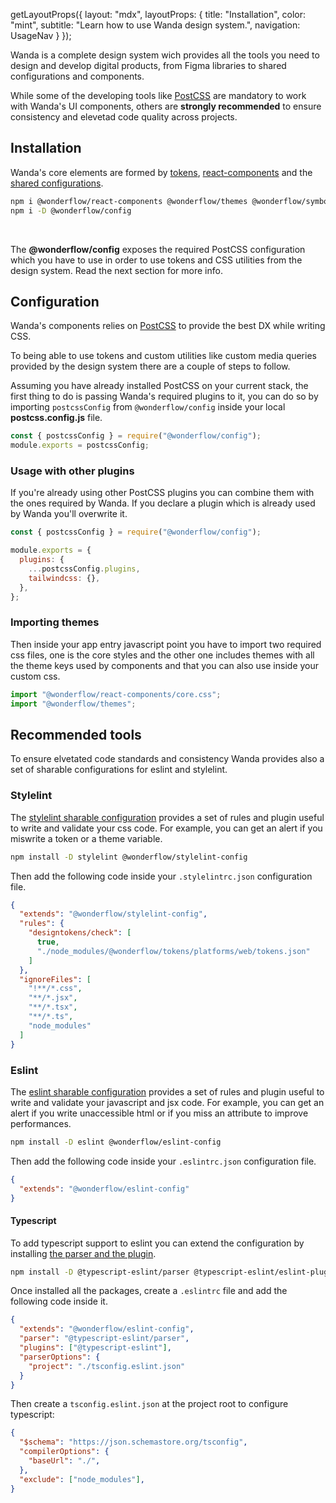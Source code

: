 
  getLayoutProps({
    layout: "mdx",
    layoutProps: {
      title: "Installation",
      color: "mint",
      subtitle: "Learn how to use Wanda design system.",
      navigation: UsageNav
    }
  });


Wanda is a complete design system wich provides all the tools you need to design and develop digital products, from Figma libraries to shared configurations and components.

While some of the developing tools like [PostCSS](https://postcss.org/) are mandatory to work with Wanda's UI components, others are **strongly recommended** to ensure consistency and elevetad code quality across projects.

## Installation

Wanda's core elements are formed by [tokens](/get-started/documentation/develop/design-tokens), [react-components](https://github.com/wonderflow-bv/react-components) and the [shared configurations](https://github.com/wonderflow-bv/config/).

```bash
npm i @wonderflow/react-components @wonderflow/themes @wonderflow/symbols
npm i -D @wonderflow/config
```

<br />

<Snackbar kind="info">The <b>@wonderflow/config</b> exposes the required PostCSS configuration which
  you have to use in order to use tokens and CSS utilities from the design
  system. Read the next section for more info.</Snackbar>

## Configuration

Wanda's components relies on [PostCSS](https://postcss.org/) to provide the best DX while writing CSS.

To being able to use tokens and custom utilities like custom media queries provided by the design system there are a couple of steps to follow.

Assuming you have already installed PostCSS on your current stack, the first thing to do is passing Wanda's required plugins to it, you can do so by importing `postcssConfig` from `@wonderflow/config` inside your local **postcss.config.js** file.

```js
const { postcssConfig } = require("@wonderflow/config");
module.exports = postcssConfig;
```

### Usage with other plugins

If you're already using other PostCSS plugins you can combine them with the ones required by Wanda. If you declare a plugin which is already used by Wanda you'll overwrite it.

```js
const { postcssConfig } = require("@wonderflow/config");

module.exports = {
  plugins: {
    ...postcssConfig.plugins,
    tailwindcss: {},
  },
};
```

### Importing themes

Then inside your app entry javascript point you have to import two required css files, one is the core styles and the other one includes themes with all the theme keys used by components and that you can also use inside your custom css.

```js
import "@wonderflow/react-components/core.css";
import "@wonderflow/themes";
```

## Recommended tools

To ensure elvetated code standards and consistency Wanda provides also a set of sharable configurations for eslint and stylelint.

### Stylelint

The [stylelint sharable configuration](https://github.com/wonderflow-bv/stylelint-config-wonderflow) provides a set of rules and plugin useful to write and validate your css code. For example, you can get an alert if you miswrite a token or a theme variable.

```bash
npm install -D stylelint @wonderflow/stylelint-config
```

Then add the following code inside your `.stylelintrc.json` configuration file.

```json
{
  "extends": "@wonderflow/stylelint-config",
  "rules": {
    "designtokens/check": [
      true,
      "./node_modules/@wonderflow/tokens/platforms/web/tokens.json"
    ]
  },
  "ignoreFiles": [
    "!**/*.css",
    "**/*.jsx",
    "**/*.tsx",
    "**/*.ts",
    "node_modules"
  ]
}
```

### Eslint

The [eslint sharable configuration](https://github.com/wonderflow-bv/eslint-config-wonderflow) provides a set of rules and plugin useful to write and validate your javascript and jsx code. For example, you can get an alert if you write unaccessible html or if you miss an attribute to improve performances.

```bash
npm install -D eslint @wonderflow/eslint-config
```

Then add the following code inside your `.eslintrc.json` configuration file.

```json
{
  "extends": "@wonderflow/eslint-config"
}
```

#### Typescript

To add typescript support to eslint you can extend the configuration by installing [the parser and the plugin](https://www.npmjs.com/package/@typescript-eslint/eslint-plugin).

```bash
npm install -D @typescript-eslint/parser @typescript-eslint/eslint-plugin
```

Once installed all the packages, create a `.eslintrc` file and add the following code inside it.

```json
{
  "extends": "@wonderflow/eslint-config",
  "parser": "@typescript-eslint/parser",
  "plugins": ["@typescript-eslint"],
  "parserOptions": {
    "project": "./tsconfig.eslint.json"
  }
}
```

Then create a `tsconfig.eslint.json` at the project root to configure typescript:

```json
{
  "$schema": "https://json.schemastore.org/tsconfig",
  "compilerOptions": {
    "baseUrl": "./",
  },
  "exclude": ["node_modules"],
}
```
